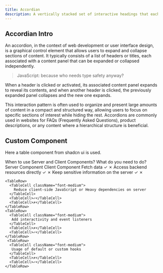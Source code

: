 ```yaml
---
title: Accordian
description: A vertically stacked set of interactive headings that each reveal a section of content.
---
```


## Accordian Intro

An accordion, in the context of web development or user interface design, is a graphical control element that allows users to expand and collapse sections of content. It typically consists of a list of headers or titles, each associated with a content panel that can be expanded or collapsed independently.

> JavaScript: because who needs type safety anyway?

When a header is clicked or activated, its associated content panel expands to reveal its contents, and when another header is clicked, the previously expanded panel collapses and the new one expands.

This interaction pattern is often used to organize and present large amounts of content in a compact and structured way, allowing users to focus on specific sections of interest while hiding the rest. Accordions are commonly used in websites for FAQs (Frequently Asked Questions), product descriptions, or any content where a hierarchical structure is beneficial.

## Custom Component

Here a table component from shadcn ui is used.

<Table>
  <TableCaption>When to use Server and Client Components?</TableCaption>
  <TableHeader>
    <TableRow>
      <TableHead className="w-[100px]">What do you need to do?</TableHead>
      <TableHead> Server Component</TableHead>
      <TableHead>Client Component</TableHead>
    </TableRow>
  </TableHeader>
  <TableBody>
    <TableRow>
      <TableCell className="font-medium">Fetch data</TableCell>
      <TableCell>✓</TableCell>
      <TableCell>✗</TableCell>
    </TableRow>
    <TableRow>
      <TableCell className="font-medium">Access backend resources directly</TableCell>
      <TableCell>✓</TableCell>
      <TableCell>✗</TableCell>
    </TableRow>
    <TableRow>
      <TableCell className="font-medium">
        Keep sensitive information on the server
      </TableCell>
      <TableCell>✓</TableCell>
      <TableCell>✗</TableCell>
    </TableRow>

    <TableRow>
      <TableCell className="font-medium">
        Reduce client-side JavaScript or Heavy dependencies on server
      </TableCell>
      <TableCell>✓</TableCell>
      <TableCell>✗</TableCell>
    </TableRow>
    <TableRow>
      <TableCell className="font-medium">
       Add interactivity and event listeners
      </TableCell>
      <TableCell>✗</TableCell>
      <TableCell>✓</TableCell>
    </TableRow>
     <TableRow>
      <TableCell className="font-medium">
       Usage of default or custom hooks
      </TableCell>
      <TableCell>✗</TableCell>
      <TableCell>✓</TableCell>
    </TableRow>

  </TableBody>
</Table>

